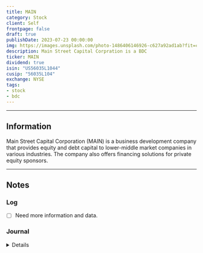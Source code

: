 ```yaml
---
title: MAIN
category: Stock
client: Self
frontpage: false
draft: true
publishDate: 2023-07-23 00:00:00
img: https://images.unsplash.com/photo-1486406146926-c627a92ad1ab?fit=crop&w=1400&h=700&q=75
description: Main Street Capital Corpration is a BDC
ticker: MAIN
dividend: true
isin: "US56035L1044"
cusip: "56035L104"
exchange: NYSE
tags:
- stock
- bdc
---
```



<MDXLayer title={frontmatter.title} description={frontmatter.description}>
<Widget img={frontmatter.img} skeleton={false}>
<MDXJS>

---

## Information

Main Street Capital Corporation (MAIN) is a business development company that provides equity and debt capital to lower-middle market companies in various industries.
The company also offers financing solutions for private equity sponsors.

---

## Notes

### Log

- [ ] Need more information and data.


### Journal

<Details data="J1">

#### J1
##### 2023-07-23

Added Asset.

</Details>

</MDXJS>
</Widget>
</MDXLayer>
